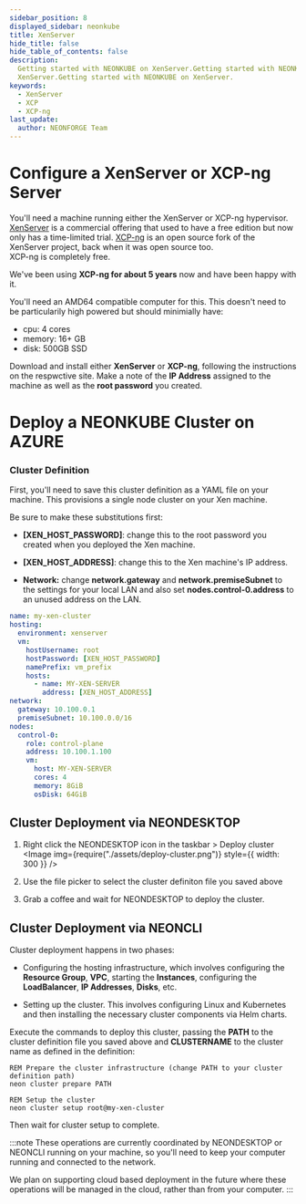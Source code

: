 ```yaml
---
sidebar_position: 8
displayed_sidebar: neonkube
title: XenServer
hide_title: false
hide_table_of_contents: false
description:
  Getting started with NEONKUBE on XenServer.Getting started with NEONKUBE on
  XenServer.Getting started with NEONKUBE on XenServer.
keywords:
  - XenServer
  - XCP
  - XCP-ng
last_update:
  author: NEONFORGE Team
---
```



# Configure a XenServer or XCP-ng Server

You'll need a machine running either the XenServer or XCP-ng hypervisor.
[XenServer](https://xenserver.com) is a commercial offering that used to
have a free edition but now only has a time-limited trial.  [XCP-ng](https://xcp-ng.org)
is an open source fork of the XenServer project, back when it was open source too.  
XCP-ng is completely free.

We've been using **XCP-ng for about 5 years** now and have been happy with it.

You'll need an AMD64 compatible computer for this.  This doesn't need to be 
particularily high powered but should minimially have:

- cpu: 4 cores
- memory: 16+ GB
- disk: 500GB SSD

Download and install either **XenServer** or **XCP-ng**, following the instructions
on the respwctive site.  Make a note of the **IP Address** assigned to the machine
as well as the **root password** you created.

# Deploy a NEONKUBE Cluster on AZURE

### Cluster Definition

First, you'll need to save this cluster definition as a YAML file
on your machine.  This provisions a single node cluster on your
Xen machine.

Be sure to make these substitutions first:

- **[XEN_HOST_PASSWORD]**: change this to the root password you created when
  you deployed the Xen machine.

- **[XEN_HOST_ADDRESS]**: change this to the Xen machine's IP address.

- **Network:** change **network.gateway** and **network.premiseSubnet**
  to the settings for your local LAN and also set **nodes.control-0.address**
  to an unused address on the LAN.

```yaml
name: my-xen-cluster
hosting:
  environment: xenserver
  vm:
    hostUsername: root
    hostPassword: [XEN_HOST_PASSWORD]
    namePrefix: vm_prefix
    hosts:
      - name: MY-XEN-SERVER
        address: [XEN_HOST_ADDRESS]
network:
  gateway: 10.100.0.1
  premiseSubnet: 10.100.0.0/16
nodes:
  control-0:
    role: control-plane
    address: 10.100.1.100
    vm:
      host: MY-XEN-SERVER
      cores: 4
      memory: 8GiB
      osDisk: 64GiB
```

## Cluster Deployment via NEONDESKTOP

1. Right click the NEONDESKTOP icon in the taskbar > Deploy cluster
   <Image img={require("./assets/deploy-cluster.png")} style={{ width: 300 }} />

2. Use the file picker to select the cluster definiton file you saved above

3. Grab a coffee and wait for NEONDESKTOP to deploy the cluster.

## Cluster Deployment via NEONCLI

Cluster deployment happens in two phases:

- Configuring the hosting infrastructure, which involves configuring the 
  **Resource Group**, **VPC**, starting the **Instances**, configuring 
  the **LoadBalancer**, **IP Addresses**, **Disks**, etc.

- Setting up the cluster.  This involves configuring Linux and Kubernetes
  and then installing the necessary cluster components via Helm charts.

Execute the commands to deploy this cluster, passing the **PATH** to the
cluster definition file you saved above and **CLUSTERNAME** to the cluster
name as defined in the definition:

```plain
REM Prepare the cluster infrastructure (change PATH to your cluster definition path)
neon cluster prepare PATH

REM Setup the cluster
neon cluster setup root@my-xen-cluster
```

Then wait for cluster setup to complete.

:::note
These operations are currently coordinated by NEONDESKTOP or NEONCLI 
running on your machine, so you'll need to keep your computer running
and connected to the network.

We plan on supporting cloud based deployment in the future where these
operations will be managed in the cloud, rather than from your computer.
:::
